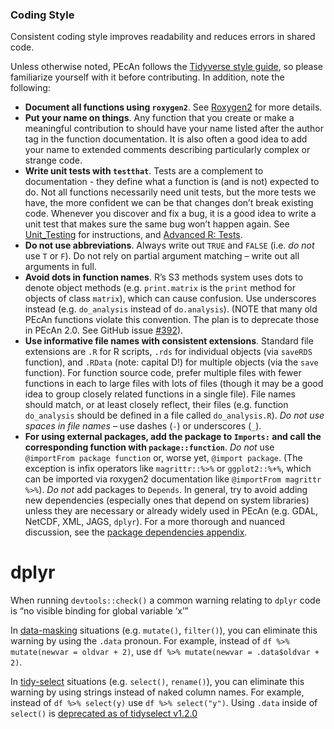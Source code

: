 ### Coding Style {#developer-codestyle}

Consistent coding style improves readability and reduces errors in
shared code.

Unless otherwise noted, PEcAn follows the [Tidyverse style guide](https://style.tidyverse.org/), so please familiarize yourself with it before contributing.
In addition, note the following:

- **Document all functions using `roxygen2`**.
See [Roxygen2](#developer-roxygen) for more details.
- **Put your name on things**.
Any function that you create or make a meaningful contribution to should have your name listed after the author tag in the function documentation.
It is also often a good idea to add your name to extended comments describing particularly complex or strange code.
- **Write unit tests with `testthat`**.
Tests are a complement to documentation - they define what a function is (and is not) expected to do.
Not all functions necessarily need unit tests, but the more tests we have, the more confident we can be that changes don't break existing code.
Whenever you discover and fix a bug, it is a good idea to write a unit test that makes sure the same bug won't happen again.
See [Unit_Testing](#developer-testing) for instructions, and [Advanced R: Tests](http://r-pkgs.had.co.nz/tests.html).
- **Do not use abbreviations**.
Always write out `TRUE` and `FALSE` (i.e. _do not_ use `T` or `F`).
Do not rely on partial argument matching -- write out all arguments in full.
- **Avoid dots in function names**.
R's S3 methods system uses dots to denote object methods (e.g. `print.matrix` is the `print` method for objects of class `matrix`), which can cause confusion.
Use underscores instead (e.g. `do_analysis` instead of `do.analysis`).
(NOTE that many old PEcAn functions violate this convention. The plan is to deprecate those in PEcAn 2.0. See GitHub issue [#392](https://github.com/PecanProject/pecan/issues/392)).
- **Use informative file names with consistent extensions**.
Standard file extensions are `.R` for R scripts, `.rds` for individual objects (via `saveRDS` function), and `.RData` (note: capital D!) for multiple objects (via the `save` function).
For function source code, prefer multiple files with fewer functions in each to large files with lots of files (though it may be a good idea to group closely related functions in a single file).
File names should match, or at least closely reflect, their files (e.g. function `do_analysis` should be defined in a file called `do_analysis.R`).
_Do not use spaces in file names_ -- use dashes (`-`) or underscores (`_`). 
- **For using external packages, add the package to `Imports:` and call the corresponding function with `package::function`**.
_Do not_ use `@importFrom package function` or, worse yet, `@import package`.
(The exception is infix operators like `magrittr::%>%` or `ggplot2::%+%`, which can be imported via roxygen2 documentation like `@importFrom magrittr %>%`).
_Do not_ add packages to `Depends`.
In general, try to avoid adding new dependencies (especially ones that depend on system libraries) unless they are necessary or already widely used in PEcAn (e.g. GDAL, NetCDF, XML, JAGS, `dplyr`).
For a more thorough and nuanced discussion, see the [package dependencies appendix](#package-dependencies).


# dplyr

When running `devtools::check()` a common warning relating to `dplyr` code is "no visible binding for global variable 'x'"

In [data-masking](https://dplyr.tidyverse.org/articles/programming.html#data-masking) situations (e.g. `mutate()`, `filter()`), you can eliminate this warning by using the `.data` pronoun.  For example, instead of `df %>% mutate(newvar = oldvar + 2)`, use `df %>% mutate(newvar = .data$oldvar + 2)`.

In [tidy-select](https://dplyr.tidyverse.org/articles/programming.html#data-masking) situations (e.g. `select()`, `rename()`), you can eliminate this warning by using strings instead of naked column names. For example, instead of `df %>% select(y)` use `df %>% select("y")`.  Using `.data` inside of `select()` is [deprecated as of tidyselect v1.2.0](https://tidyselect.r-lib.org/news/index.html#lifecycle-changes-1-2-0)
